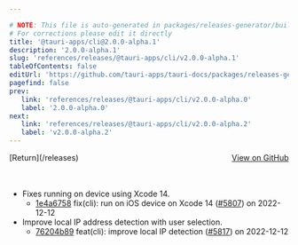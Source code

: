 ```yaml
---

# NOTE: This file is auto-generated in packages/releases-generator/build.ts
# For corrections please edit it directly
title: '@tauri-apps/cli@2.0.0-alpha.1'
description: '2.0.0-alpha.1'
slug: 'references/releases/@tauri-apps/cli/v2.0.0-alpha.1'
tableOfContents: false
editUrl: 'https://github.com/tauri-apps/tauri-docs/packages/releases-generator/build.ts'
pagefind: false
prev:
   link: 'references/releases/@tauri-apps/cli/v2.0.0-alpha.0'
   label: '2.0.0-alpha.0'
next:
   link: 'references/releases/@tauri-apps/cli/v2.0.0-alpha.2'
   label: 'v2.0.0-alpha.2'
---
```


			

<ReleaseSidebar slug="references/releases/@tauri-apps/cli"  packageName="@tauri-apps/cli" />

<div style="margin-bottom:3rem; display: flex; justify-content: space-between; align-items: center"><span>[Return](/releases)</span><span><a href="https://github.com/tauri-apps/tauri/releases/tag/@tauri-apps/cli-v2.0.0-alpha.1">View on GitHub</a></span></div>

- Fixes running on device using Xcode 14.
  - [1e4a6758](https://www.github.com/tauri-apps/tauri/commit/1e4a675843c486bddc11292d09fb766e98758514) fix(cli): run on iOS device on Xcode 14 ([#5807](https://www.github.com/tauri-apps/tauri/pull/5807)) on 2022-12-12
- Improve local IP address detection with user selection.
  - [76204b89](https://www.github.com/tauri-apps/tauri/commit/76204b893846a04552f8f8b87ad2c9b55e1b417f) feat(cli): improve local IP detection ([#5817](https://www.github.com/tauri-apps/tauri/pull/5817)) on 2022-12-12


